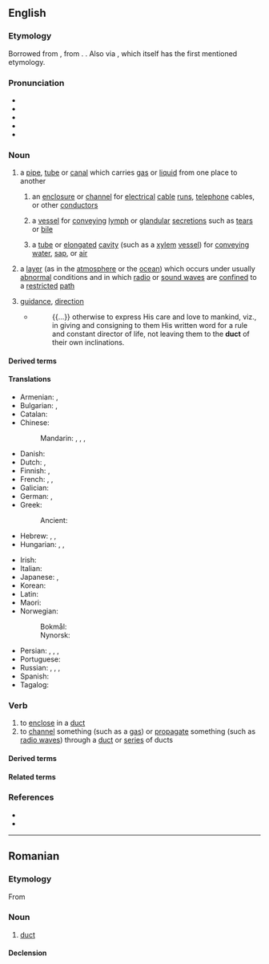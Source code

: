 ==English==
{{wikipedia}}

===Etymology===
{{root|en|ine-pro|*dewk-|*-tus}}
Borrowed from {{bor|en|la|ductus||leading, conducting|pos=noun}}, from {{af|la|dūcō|-tus|t1=to lead, conduct, draw|pos2=action noun suffix|nocat=1}}. {{doublet|en|ductus|douit}}. Also via {{bor|en|ML.|ductus||a conveyance of water; a channel}}, which itself has the first mentioned etymology.

===Pronunciation===
* {{enPR|dŭkt}}
* {{IPA|en|/dʌkt/}}
* {{audio|en|en-us-duct.ogg|Audio (US)}}
* {{rhymes|en|ʌkt|s=1}}
* {{hmp|en|ducked}}

===Noun===
{{en-noun}}

# a [[pipe]], [[tube]] or [[canal]] which carries [[gas]] or [[liquid]] from one place to another
#: {{ux|en|heating and air-conditioning '''ducts'''}}
#: {{hypo|en|air duct}}
## an [[enclosure]] or [[channel]] for [[electrical]] [[cable]] [[run]]s, [[telephone]] cables, or other [[conductor]]s
##: {{hypo|en|bus duct}}
## {{lb|en|anatomy}} a [[vessel]] for [[convey]]ing [[lymph]] or [[glandular]] [[secretion]]s such as [[tear]]s or [[bile]]
##: {{hypo|en|bile duct|cochlear duct|collecting duct|cystic duct|duct of Wirsung|efferent duct|ejaculatory duct|epithelial duct|lacrimal duct|milk duct|Müllerian duct|nasolacrimal duct|pancreatic duct|paramesonephric duct|tear duct|thoracic duct|thyroglossal duct|utriculosaccular duct|Wolffian duct}}
## {{lb|en|botany}} a [[tube]] or [[elongated]] [[cavity]] (such as a [[xylem]] [[vessel]]) for [[convey]]ing [[water]], [[sap]], or [[air]]
# {{lb|en|physics}} a [[layer]] (as in the [[atmosphere]] or the [[ocean]]) which occurs under usually [[abnormal]] conditions and in which [[radio wave|radio]] or [[sound wave]]s are [[confine]]d to a [[restrict]]ed [[path]]
# {{lb|en|obsolete}} [[guidance]], [[direction]]
#* {{RQ:Hammond Reasonableness}}
#*: {{...}} otherwise to express His care and love to mankind, viz., in giving and consigning to them His written word for a rule and constant director of life, not leaving them to the '''duct''' of their own inclinations.

====Derived terms====
{{col5|en
|duct tape
|duct engine
|ductal
|ductile
|ductless
|ductwork
|ductway
|ductlike
|ductule
|[[ducto-]], [[duct-]]
|polyduct
|intraduct
|gonaduct
|oviduct
|ventiduct
|spermoduct
|spermaduct
|aeroduct
|coelomoduct
|caloriduct
|caliduct
|gonoduct}}

====Translations====
{{trans-top|pipe, tube or canal which carries air or liquid from one place to another}}
* Armenian: {{t+|hy|ծորան}}, {{t+|hy|խողովակ}}
* Bulgarian: {{t+|bg|кана́л|m}}, {{t+|bg|тръба́|f}}
* Catalan: {{t|ca|conducte|m}}
* Chinese:
*: Mandarin: {{t+|cmn|管|tr=guǎn|sc=Hani}}, {{t+|cmn|管子|tr=guǎnzi|sc=Hani}}, {{t+|cmn|導管|sc=Hani}}, {{t+|cmn|导管|tr=dǎoguǎn|sc=Hani}}
* Danish: {{t+|da|kanal|c}}
* Dutch: {{t+|nl|buis|f}}, {{t+|nl|leiding|f}}
* Finnish: {{t+|fi|kanava}}, {{t+|fi|putki}}
* French: {{t+|fr|tuyau|m}}, {{t+|fr|conduit|m}}, {{t+|fr|canalisation|f}}
* Galician: {{t|gl|cano|m}}
* German: {{t+|de|Leitung|f}}, {{t+|de|Rohr|n}}
* Greek:
*: Ancient: {{t|grc|ὀχετός|m}}
* Hebrew: {{t+|he|צִנּוֹר|m}}, {{t+|he|תְּעָלָה|f}}, {{t|he|מוֹבָל|m|tr=movál}}
* Hungarian: {{t+|hu|cső}}, {{t+|hu|vezeték}}, {{t+|hu|csatorna}}
{{trans-mid}}
* Irish: {{t|ga|ducht|m}}
* Italian: {{t+|it|condotto|m}}
* Japanese: {{t|ja|ダクト|tr=dakuto|sc=Jpan}}, {{t+|ja|導管|tr=どうかん, dōkan|sc=Jpan}}
* Korean: {{t|ko|덕트}}
* Latin: {{t+|la|canālis|m}}
* Maori: {{t|mi|pū}}
* Norwegian:
*: Bokmål: {{t+|nb|kanal|m}}
*: Nynorsk: {{t|nn|kanal|m}}
* Persian: {{t+|fa|مجرا|tr=mejrā}}, {{t+|fa|گذر|tr=gozar}}, {{t+|fa|راه|tr=rāh}}, {{t+|fa|لوله|tr=lule}}
* Portuguese: {{t+|pt|duto|m}}
* Russian: {{t+|ru|кана́л|m}}, {{t+|ru|труба́|f}}, {{t+|ru|прото́к|m}}, {{t+|ru|воздухово́д|m}} {{qualifier|airduct}}
* Spanish: {{t+|es|conducto|m}}
* Tagalog: {{t|tl|anuran}}
{{trans-bottom}}

===Verb===
{{en-verb}}

# to [[enclose]] in a [[duct]]
# to [[channel]] something (such as a [[gas]]) or [[propagate]] something (such as [[radio wave]]s) through a [[duct]] or [[series]] of ducts

====Derived terms====
{{col2|en
|ducted
|ducting
|ductor
|ductible
|duction
|reduct}}

====Related terms====
{{col2|en
|conduct
|deduct
|subduct
|induct
|abduct
|adduct}}

===References===
* {{R:Lexico}}
* {{R:MWO}}

----

==Romanian==

===Etymology===
From {{bor|ro|la|ductus}}

===Noun===
{{ro-noun|n|-}}

# [[duct]]

====Declension====
{{ro-noun-n|n=sg}}